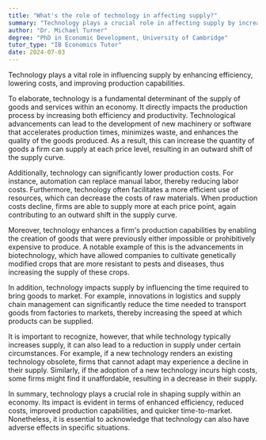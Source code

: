 ```yaml
---
title: "What's the role of technology in affecting supply?"
summary: "Technology plays a crucial role in affecting supply by increasing efficiency, reducing costs, and enhancing production capabilities."
author: "Dr. Michael Turner"
degree: "PhD in Economic Development, University of Cambridge"
tutor_type: "IB Economics Tutor"
date: 2024-07-03
---
```


Technology plays a vital role in influencing supply by enhancing efficiency, lowering costs, and improving production capabilities.

To elaborate, technology is a fundamental determinant of the supply of goods and services within an economy. It directly impacts the production process by increasing both efficiency and productivity. Technological advancements can lead to the development of new machinery or software that accelerates production times, minimizes waste, and enhances the quality of the goods produced. As a result, this can increase the quantity of goods a firm can supply at each price level, resulting in an outward shift of the supply curve.

Additionally, technology can significantly lower production costs. For instance, automation can replace manual labor, thereby reducing labor costs. Furthermore, technology often facilitates a more efficient use of resources, which can decrease the costs of raw materials. When production costs decline, firms are able to supply more at each price point, again contributing to an outward shift in the supply curve.

Moreover, technology enhances a firm's production capabilities by enabling the creation of goods that were previously either impossible or prohibitively expensive to produce. A notable example of this is the advancements in biotechnology, which have allowed companies to cultivate genetically modified crops that are more resistant to pests and diseases, thus increasing the supply of these crops.

In addition, technology impacts supply by influencing the time required to bring goods to market. For example, innovations in logistics and supply chain management can significantly reduce the time needed to transport goods from factories to markets, thereby increasing the speed at which products can be supplied.

It is important to recognize, however, that while technology typically increases supply, it can also lead to a reduction in supply under certain circumstances. For example, if a new technology renders an existing technology obsolete, firms that cannot adapt may experience a decline in their supply. Similarly, if the adoption of a new technology incurs high costs, some firms might find it unaffordable, resulting in a decrease in their supply.

In summary, technology plays a crucial role in shaping supply within an economy. Its impact is evident in terms of enhanced efficiency, reduced costs, improved production capabilities, and quicker time-to-market. Nonetheless, it is essential to acknowledge that technology can also have adverse effects in specific situations.
    